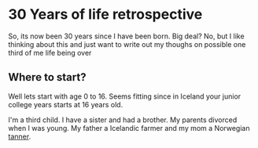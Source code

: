 # 30 Years of life retrospective

So, its now been 30 years since I have been born. Big deal? No, but I like thinking about this and just want to write out my thoughs on possible one third of me life being over

## Where to start?

Well lets start with age 0 to 16. Seems fitting since in Iceland your junior college years starts at 16 years old.

I'm a third child. I have a sister and had a brother. My parents divorced when I was young. My father a Icelandic farmer and my mom a Norwegian [tanner](https://en.wikipedia.org/wiki/Tanning_(leather)).
